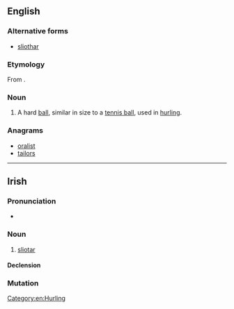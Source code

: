 ==English==
{{wikipedia}}

===Alternative forms===
* [[sliothar]]

===Etymology===
From {{etyl|ga|en}} {{term|sliotar|lang=ga}}.

===Noun===
{{en-noun}}

# A hard [[ball]], similar in size to a [[tennis ball]], used in [[hurling]].

===Anagrams===
* [[oralist#English|oralist]]
* [[tailors#English|tailors]]

[[Category:en:Hurling]]

----

==Irish==

===Pronunciation===
* {{IPA|[ˈʃlʲɪt̪ˠəɾˠ]|lang=ga}}

===Noun===
{{ga-noun|sliotair|sliotair|g=m}}

# {{context|hurling|lang=ga}} [[#English|sliotar]]

====Declension====
{{ga-decl-m1|sl|iotar|iotair}}

===Mutation===
{{ga mut cons|sl|iotar}}